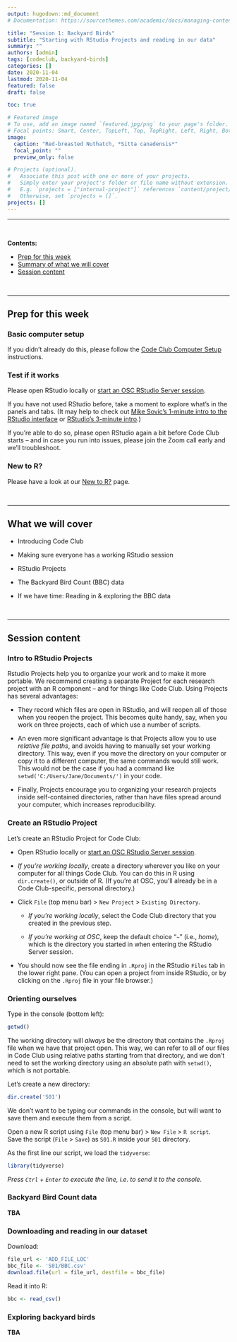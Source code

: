 ```yaml
---
output: hugodown::md_document
# Documentation: https://sourcethemes.com/academic/docs/managing-content/

title: "Session 1: Backyard Birds"
subtitle: "Starting with RStudio Projects and reading in our data"
summary: ""
authors: [admin]
tags: [codeclub, backyard-birds]
categories: []
date: 2020-11-04
lastmod: 2020-11-04
featured: false
draft: false

toc: true

# Featured image
# To use, add an image named `featured.jpg/png` to your page's folder.
# Focal points: Smart, Center, TopLeft, Top, TopRight, Left, Right, BottomLeft, Bottom, BottomRight.
image:
  caption: "Red-breasted Nuthatch, *Sitta canadensis*"
  focal_point: ""
  preview_only: false

# Projects (optional).
#   Associate this post with one or more of your projects.
#   Simply enter your project's folder or file name without extension.
#   E.g. `projects = ["internal-project"]` references `content/project/deep-learning/index.md`.
#   Otherwise, set `projects = []`.
projects: []
---
```


----

<br>

**Contents:**

- [Prep for this week](/post/01_backyard-birds/#prep-for-this-week)
- [Summary of what we will cover](01_backyard-birds/#what-we-will-cover)
- [Session content](/post/01_backyard-birds/#session-content)

<br>

----

## Prep for this week {#prep}


### Basic computer setup

If you didn't already do this, please follow the [Code Club Computer Setup](/codeclub-setup/) instructions.


### Test if it works

Please open RStudio locally or [start an OSC RStudio Server session](codeclub-setup/#osc-run-rstudio).

If you have not used RStudio before, take a moment to explore what's in the panels and tabs.
(It may help to check out [Mike Sovic's 1-minute intro to the RStudio interface](https://www.youtube.com/watch?v=ByxF3xjN2JQ&list=PLxhIMi78eQegFm3XqsylVa-Lm7nfiUshe&t=2m15s) 
or [RStudio's 3-minute intro](https://fast.wistia.net/embed/iframe/520zbd3tij?videoFoam=true).)

If you're able to do so, please open RStudio again a bit before Code Club starts --
and in case you run into issues,
please join the Zoom call early and we'll troubleshoot.

### New to R?

Please have a look at our [New to R?](/codeclub-novice/) page.

<br>

-----

## What we will cover {#summary}

- Introducing Code Club

- Making sure everyone has a working RStudio session

- RStudio Projects

- The Backyard Bird Count (BBC) data

- If we have time: Reading in & exploring the BBC data

<br>

----

## Session content {#session}

### Intro to RStudio Projects

Rstudio Projects help you to organize your work and to make it more portable.
We recommend creating a separate Project for each research project with an R component -- 
and for things like Code Club. Using Projects has several advantages:

- They record which files are open in RStudio,
  and will reopen all of those when you reopen the project.
  This becomes quite handy, say, when you work on three projects,
  each of which use a number of scripts.

- An even more significant advantage is that Projects allow you to use *relative file paths*,
  and avoids having to manually set your working directory.
  This way, even if you move the directory on your computer or copy it to a different computer,
  the same commands would still work.
  This would not be the case if you had a command like `setwd('C:/Users/Jane/Documents/')` in your code.

- Finally, Projects encourage you to organizing your research projects
  inside self-contained directories, rather than have files spread around your computer,
  which increases reproducibility.


### Create an RStudio Project

Let's create an RStudio Project for Code Club:

- Open RStudio locally or [start an OSC RStudio Server session](codeclub-setup/#osc-run-rstudio).

- *If you're working locally*, create a directory wherever you like on your computer
  for all things Code Club.
  You can do this in R using `dir.create()`, or outside of R.
  (If you're at OSC, you'll already be in a Code Club-specific, personal directory.)

- Click `File` (top menu bar) > `New Project` > `Existing Directory`.
  
  - *If you're working locally*, select the Code Club directory that you created in the previous step.
  
  - *If you're working at OSC*, keep the default choice "`~`" (i.e., *home*),
    which is the directory you started in when entering the RStudio Server session.

- You should now see the file ending in `.Rproj` in the RStudio `Files` tab in the lower right pane.
  (You can open a project from inside RStudio, or by clicking on the `.Rproj` file in your file browser.)


### Orienting ourselves

Type in the console (bottom left):
```r
getwd()
```

The working directory will *always* be the directory that contains the `.Rproj`
file when we have that project open. This way, we can refer to all of our files in Code Club
using relative paths starting from that directory, and we don't need to set the working directory
using an absolute path with `setwd()`, which is not portable.

Let's create a new directory:
```r
dir.create('S01')
```

We don't want to be typing our commands in the console,
but will want to save them and execute them from a script.

Open a new R script using `File` (top menu bar) > `New File` > `R script`.   
Save the script (`File` > `Save`) as `S01.R` inside your `S01` directory.

As the first line our script, we load the `tidyverse`:
```r
library(tidyverse)
```
*Press `Ctrl` + `Enter` to execute the line, i.e. to send it to the console.*

### Backyard Bird Count data

**TBA**

### Downloading and reading in our dataset

Download:
```r
file_url <- 'ADD_FILE_LOC'
bbc_file <- 'S01/BBC.csv'
download.file(url = file_url, destfile = bbc_file)
```

Read it into R:
```r
bbc <- read_csv()
```

### Exploring backyard birds

**TBA**


<br> <br> <br>

